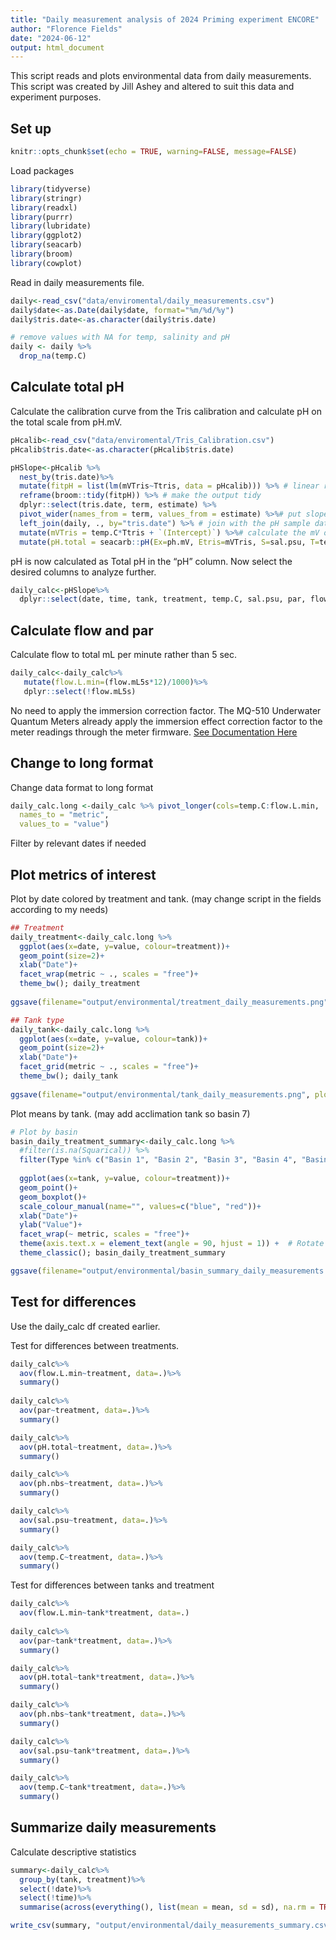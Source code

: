 ```yaml
---
title: "Daily measurement analysis of 2024 Priming experiment ENCORE"
author: "Florence Fields"
date: "2024-06-12"
output: html_document
---
```


This script reads and plots environmental data from daily measurements. This script was created by Jill Ashey and altered to suit this data and experiment purposes.  

## Set up 

```r
knitr::opts_chunk$set(echo = TRUE, warning=FALSE, message=FALSE)
```

Load packages
```r
library(tidyverse)
library(stringr)
library(readxl)
library(purrr)
library(lubridate)
library(ggplot2)
library(seacarb)
library(broom)
library(cowplot)
```

Read in daily measurements file.  

```r
daily<-read_csv("data/enviromental/daily_measurements.csv")
daily$date<-as.Date(daily$date, format="%m/%d/%y")
daily$tris.date<-as.character(daily$tris.date)

# remove values with NA for temp, salinity and pH
daily <- daily %>%
  drop_na(temp.C)
```

## Calculate total pH  

Calculate the calibration curve from the Tris calibration and calculate pH on the total scale from pH.mV.   
```r
pHcalib<-read_csv("data/enviromental/Tris_Calibration.csv")
pHcalib$tris.date<-as.character(pHcalib$tris.date)

pHSlope<-pHcalib %>%
  nest_by(tris.date)%>%
  mutate(fitpH = list(lm(mVTris~Ttris, data = pHcalib))) %>% # linear regression of mV and temp of the tris
  reframe(broom::tidy(fitpH)) %>% # make the output tidy
  dplyr::select(tris.date, term, estimate) %>%
  pivot_wider(names_from = term, values_from = estimate) %>%# put slope and intercept in their own column
  left_join(daily, ., by="tris.date") %>% # join with the pH sample data
  mutate(mVTris = temp.C*Ttris + `(Intercept)`) %>%# calculate the mV of the tris at temperature in which the pH of the tanks were measured
  mutate(pH.total = seacarb::pH(Ex=ph.mV, Etris=mVTris, S=sal.psu, T=temp.C)) # calculate pH of the tanks using the pH seacarb function
```

pH is now calculated as Total pH in the "pH" column. Now select the desired columns to analyze further.  
```r
daily_calc<-pHSlope%>%
  dplyr::select(date, time, tank, treatment, temp.C, sal.psu, par, flow.mL5s, ph.nbs, pH.total)
```

## Calculate flow and par

Calculate flow to total mL per minute rather than 5 sec.  
```r
daily_calc<-daily_calc%>%
   mutate(flow.L.min=(flow.mL5s*12)/1000)%>%
   dplyr::select(!flow.mL5s)
```

No need to apply the immersion correction factor. The MQ-510 Underwater Quantum Meters already apply the immersion effect correction factor to the meter readings through the meter firmware. [See Documentation Here](https://www.apogeeinstruments.com/underwater-par-measurements/)

## Change to long format

Change data format to long format 
```r
daily_calc.long <-daily_calc %>% pivot_longer(cols=temp.C:flow.L.min,
  names_to = "metric",
  values_to = "value")
```

Filter by relevant dates if needed

## Plot metrics of interest  

Plot by date colored by treatment and tank.  (may change script in the fields according to my needs)    
```r
## Treatment
daily_treatment<-daily_calc.long %>%
  ggplot(aes(x=date, y=value, colour=treatment))+
  geom_point(size=2)+
  xlab("Date")+
  facet_wrap(metric ~ ., scales = "free")+
  theme_bw(); daily_treatment
  
ggsave(filename="output/environmental/treatment_daily_measurements.png", plot=daily_treatment, dpi=300, width=6, height=8, units="in")

## Tank type
daily_tank<-daily_calc.long %>%
  ggplot(aes(x=date, y=value, colour=tank))+
  geom_point(size=2)+
  xlab("Date")+
  facet_grid(metric ~ ., scales = "free")+
  theme_bw(); daily_tank
  
ggsave(filename="output/environmental/tank_daily_measurements.png", plot=daily_tank, dpi=300, width=6, height=8, units="in")
```

Plot means by tank. (may add acclimation tank so basin 7)     
```r
# Plot by basin
basin_daily_treatment_summary<-daily_calc.long %>%
  #filter(is.na(Squarical)) %>%
  filter(Type %in% c("Basin 1", "Basin 2", "Basin 3", "Basin 4", "Basin 5", "Basin 6"))%>%
  
  ggplot(aes(x=tank, y=value, colour=treatment))+
  geom_point()+
  geom_boxplot()+
  scale_colour_manual(name="", values=c("blue", "red"))+
  xlab("Date")+
  ylab("Value")+
  facet_wrap(~ metric, scales = "free")+
  theme(axis.text.x = element_text(angle = 90, hjust = 1)) +  # Rotate text by 45 degrees
  theme_classic(); basin_daily_treatment_summary

ggsave(filename="output/environmental/basin_summary_daily_measurements.png", plot=basin_daily_treatment_summary, dpi=300, width=9, height=6, units="in")

```

## Test for differences   

Use the daily_calc df created earlier.

Test for differences between treatments.
```r
daily_calc%>%
  aov(flow.L.min~treatment, data=.)%>%
  summary()
 
daily_calc%>%
  aov(par~treatment, data=.)%>%
  summary()

daily_calc%>%
  aov(pH.total~treatment, data=.)%>%
  summary()

daily_calc%>%
  aov(ph.nbs~treatment, data=.)%>%
  summary()

daily_calc%>%
  aov(sal.psu~treatment, data=.)%>%
  summary()

daily_calc%>%
  aov(temp.C~treatment, data=.)%>%
  summary()
```

Test for differences between tanks and treatment 
```r
daily_calc%>%
  aov(flow.L.min~tank*treatment, data=.)
 
daily_calc%>%
  aov(par~tank*treatment, data=.)%>%
  summary()

daily_calc%>%
  aov(pH.total~tank*treatment, data=.)%>%
  summary()

daily_calc%>%
  aov(ph.nbs~tank*treatment, data=.)%>%
  summary()

daily_calc%>%
  aov(sal.psu~tank*treatment, data=.)%>%
  summary()

daily_calc%>%
  aov(temp.C~tank*treatment, data=.)%>%
  summary()
```

## Summarize daily measurements  

Calculate descriptive statistics   
```r
summary<-daily_calc%>%
  group_by(tank, treatment)%>%
  select(!date)%>%
  select(!time)%>%
  summarise(across(everything(), list(mean = mean, sd = sd), na.rm = TRUE)); summary

write_csv(summary, "output/environmental/daily_measurements_summary.csv")
```




